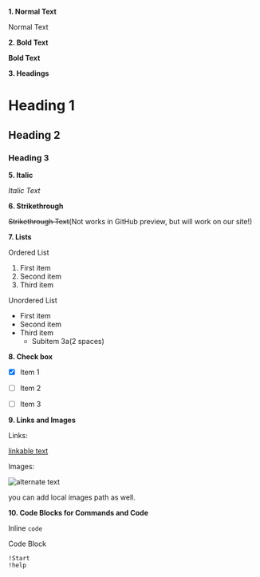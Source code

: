 **1. Normal Text**

Normal Text


**2. Bold Text**

**Bold Text**


**3. Headings**

# Heading 1
## Heading 2
### Heading 3


**5. Italic**

*Italic Text*


**6. Strikethrough**

~~Strikethrough Text~~(Not works in GitHub preview, but will work on our site!)


**7. Lists**

Ordered List

1. First item
2. Second item
3. Third item

Unordered List

- First item
- Second item
- Third item
  - Subitem 3a(2 spaces)


**8. Check box**

- [x] Item 1
- [ ] Item 2
- [ ] Item 3


**9. Links and Images**

Links:

[linkable text](https://www.collab.land)

Images:

![alternate text](https://avatars.githubusercontent.com/u/56363630?v=4)

you can add local images path as well.

**10. Code Blocks for Commands and Code**

Inline
`code`

Code Block
```
!Start
!help
```



